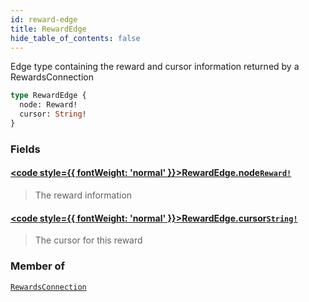 ```yaml
---
id: reward-edge
title: RewardEdge
hide_table_of_contents: false
---
```








Edge type containing the reward and cursor information returned by a RewardsConnection

```graphql
type RewardEdge {
  node: Reward!
  cursor: String!
}
```


### Fields

#### [<code style={{ fontWeight: 'normal' }}>RewardEdge.<b>node</b></code>](#)<Bullet />[`Reward!`](/mainnet/api/graphql/objects/reward) <Badge class="secondary" text="non-null"/> <Badge class="secondary" text="object"/>
> The reward information
> 

#### [<code style={{ fontWeight: 'normal' }}>RewardEdge.<b>cursor</b></code>](#)<Bullet />[`String!`](/mainnet/api/graphql/scalars/string) <Badge class="secondary" text="non-null"/> <Badge class="secondary" text="scalar"/>
> The cursor for this reward
> 



### Member of

[`RewardsConnection`](/mainnet/api/graphql/objects/rewards-connection)  <Badge class="secondary" text="object"/>



